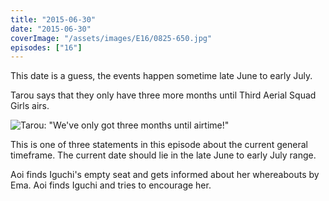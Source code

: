 ```yaml
---
title: "2015-06-30"
date: "2015-06-30"
coverImage: "/assets/images/E16/0825-650.jpg"
episodes: ["16"]
---
```


<Alert>
  <Calendar />
  <AlertDescription>
    This date is a guess, the events happen sometime late June to early July.
  </AlertDescription>
</Alert>

Tarou says that they only have three more months until Third Aerial Squad Girls airs.

![Tarou: "We've only got three months until airtime!"](/assets/images/E16/0712-538.jpg)

This is one of three statements in this episode about the current general timeframe. The current date should lie in the late June to early July range.

Aoi finds Iguchi's empty seat and gets informed about her whereabouts by Ema. Aoi finds Iguchi and tries to encourage her.
